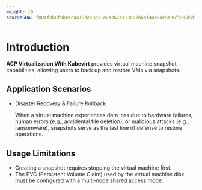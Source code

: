 ```yaml
---
weight: 10
sourceSHA: f004f8b0f9bbecaa15de28d21a8a367a113c07b6af44a6de5e86fc96d5f13741
---
```


# Introduction

**ACP Virtualization With Kubevirt** provides virtual machine snapshot capabilities, allowing users to back up and restore VMs via snapshots.

## Application Scenarios

- Disaster Recovery & Failure Rollback
 
  When a virtual machine experiences data loss due to hardware failures, human errors (e.g., accidental file deletion), or malicious attacks (e.g., ransomware), snapshots serve as the last line of defense to restore operations.

## Usage Limitations

- Creating a snapshot requires stopping the virtual machine first.
- The PVC (Persistent Volume Claim) used by the virtual machine disk must be configured with a multi-node shared access mode.
